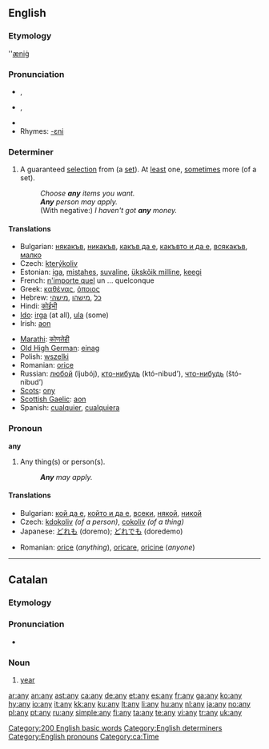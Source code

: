 {{see|-any|ăn ý}}
{{wikipedia}}
==English==

{{rank|into|up|your|58|any|what|do|has}}

===Etymology===
{{OE.}} ''[[æniġ]]

===Pronunciation===
* {{a|UK}} {{IPA|/ˈɛnɪ/}}, {{SAMPA|/"EnI/}}
* {{a|US}} {{IPA|/ˈɛni/}}, {{SAMPA|/"Eni/}}
* {{audio|en-us-any.ogg|Audio (US)}}
* Rhymes: [[Rhymes:English:-ɛni|-ɛni]]

===Determiner===
{{en-det}}

# A guaranteed [[selection]] from (a [[set]]). At [[least]] one, [[sometimes]] more (of a set).
#: ''Choose '''any''' items you want.''
#: '''''Any''' person may apply.''
#: (With negative:) ''I haven't got '''any''' money.''

====Translations====
{{top}}
* Bulgarian: [[някакъв]], [[никакъв]], [[какъв да е]], [[какъвто и да е]], [[всякакъв]], [[малко]]
* Czech: [[kterýkoliv]]
* Estonian: [[iga]], [[mistahes]], [[suvaline]], [[ükskõik milline]], [[keegi]]
* French: [[n'importe quel]] un ... quelconque
* Greek: [[καθένας]], [[όποιος]]
* Hebrew: [[כל]] ,[[מישהו]] ,[[מישהי]]
* Hindi: [[कोईभी]]
* [[Ido]]: [[irga]] (at all), [[ula]] (some)
* Irish: [[aon]]
{{mid}}
* [[Marathi]]: [[कोणतेही]]
* [[Old High German]]: [[einag]]
* Polish: [[wszelki]]
* Romanian: [[orice]]
* Russian: [[любой]] (ljubój), [[кто-нибудь]] (któ-nibud’), [[что-нибудь]] (štó-nibud’)
* [[Scots]]: [[ony]]
* [[Scottish Gaelic]]: [[aon]]
* Spanish: [[cualquier]], [[cualquiera]]
{{bottom}}

===Pronoun===
'''any'''

# Any thing(s) or person(s).
#: '''''Any''' may apply.''

====Translations====
{{top}}
* Bulgarian: [[кой да е]], [[който и да е]], [[всеки]], [[някой]], [[никой]]
* Czech: [[kdokoliv]] ''(of a person)'', [[cokoliv]] ''(of a thing)''
* Japanese: [[どれも]] (doremo); [[どれでも]] (doredemo)
{{mid}}
* Romanian: [[orice]] (''anything''), [[oricare]], [[oricine]] (''anyone'')
{{bottom}}

[[Category:200 English basic words]]
[[Category:English determiners]]
[[Category:English pronouns]]

----

==Catalan==

===Etymology===
{{L.|ca}} {{term|lang=la|annus}}

===Pronunciation===
* {{IPA|/aɲ/|lang=ca}}

===Noun===
{{ca-noun-m}}

# [[year]]

[[Category:ca:Time]]

[[ar:any]]
[[an:any]]
[[ast:any]]
[[ca:any]]
[[de:any]]
[[et:any]]
[[es:any]]
[[fr:any]]
[[ga:any]]
[[ko:any]]
[[hy:any]]
[[io:any]]
[[it:any]]
[[kk:any]]
[[ku:any]]
[[lt:any]]
[[li:any]]
[[hu:any]]
[[nl:any]]
[[ja:any]]
[[no:any]]
[[pl:any]]
[[pt:any]]
[[ru:any]]
[[simple:any]]
[[fi:any]]
[[ta:any]]
[[te:any]]
[[vi:any]]
[[tr:any]]
[[uk:any]]